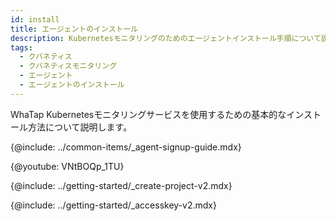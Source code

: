 ```yaml
---
id: install
title: エージェントのインストール
description: Kubernetesモニタリングのためのエージェントインストール手順について説明します。
tags:
  - クバネティス
  - クバネティスモニタリング
  - エージェント
  - エージェントのインストール
---
```



WhaTap Kubernetesモニタリングサービスを使用するための基本的なインストール方法について説明します。

{@include: ../common-items/_agent-signup-guide.mdx}  

{@youtube: VNtBOQp_1TU}

{@include: ../getting-started/_create-project-v2.mdx}  

{@include: ../getting-started/_accesskey-v2.mdx}
